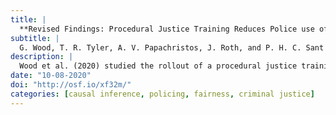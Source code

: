 ```yaml
---
title: |
  **Revised Findings: Procedural Justice Training Reduces Police use of Force and Complaints Against Officers**
subtitle: |
  G. Wood, T. R. Tyler, A. V. Papachristos, J. Roth, and P. H. C. Sant'Anna ⸱ *SocArXiv*
description: |
  Wood et al. (2020) studied the rollout of a procedural justice training program in the Chicago Police Department and found large and statistically significant impacts on complaints and sustained complaints against police officers and police use of force. This document describes a subtle statistical problem that led the magnitude of those estimates to be inflated. We then re-analyze the data using a methodology that corrects for this problem. The re-analysis provides less strong conclusions about the effectiveness of the training than the original study: although the point estimates for most outcomes and specifications are negative and of a meaningful magnitude, the confidence intervals typically include zero or very small effects. On the whole, we interpret the data as providing suggestive evidence that procedural justice training reduced the use of force, but no statistically significant evidence for a reduction in complaints or sustained complaints.
date: "10-08-2020"
doi: "http://osf.io/xf32m/"
categories: [causal inference, policing, fairness, criminal justice]
---
```

